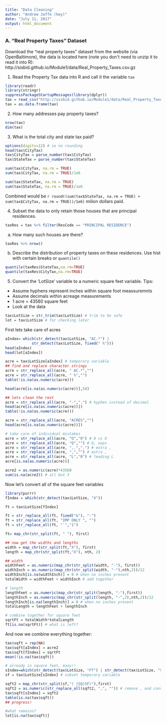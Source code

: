 ```yaml
---
title: "Data Cleaning"
author: "Andrew Jaffe (key)"
date: "July 11, 2017"
output: html_document
---
```


### A. "Real Property Taxes" Dataset 

Download the "real property taxes" dataset from the website (via OpenBaltimore), the data is located here (note you don\'t need to unzip it to read it into R):
http://sisbid.github.io/Module1/data/Real_Property_Taxes.csv.gz

1. Read the Property Tax data into R and call it the variable `tax`

```r
library(readr)
library(stringr)
suppressPackageStartupMessages(library(dplyr))
tax = read_csv("http://sisbid.github.io/Module1/data/Real_Property_Taxes.csv.gz")
tax = as.data.frame(tax)
```

2. How many addresses pay property taxes? 

```r
nrow(tax)
dim(tax)
```

3. What is the total city and state tax paid?

```r
options(digits=12) # so no rounding
head(tax$CityTax)
tax$CityTax = parse_number(tax$CityTax)
tax$StateTax = parse_number(tax$StateTax)

sum(tax$CityTax, na.rm = TRUE)
sum(tax$CityTax, na.rm = TRUE)/1e6

sum(tax$StateTax, na.rm = TRUE)
sum(tax$StateTax, na.rm = TRUE)/1e6
```

Combined would be `r round((sum(tax$StateTax, na.rm = TRUE) + sum(tax$CityTax, na.rm = TRUE))/1e6)` milion dollars paid.


4. Subset the data to only retain those houses that are principal residences. 

```r
taxRes = tax %>% filter(ResCode == "PRINCIPAL RESIDENCE")
```

a) How many such houses are there?

```r
taxRes %>% nrow()
```

  b) Describe the distribution of property taxes on these residences.  Use 
  hist with certain breaks or `quantile()`

```r
quantile(taxRes$StateTax,na.rm=TRUE)
quantile(taxRes$CityTax,na.rm=TRUE)
```

5. Convert the 'LotSize' variable to a numeric square feet variable. Tips:
* Assume hyphens represent inches within square foot meassuremnts 
* Assume decimals within acreage measurements
* 1 acre = 43560 square feet
* Look at the data 

```r
tax$LotSize = str_trim(tax$LotSize) # trim to be safe
lot = tax$LotSize # for checking later
```

First lets take care of acres

```r
aIndex= which(str_detect(tax$LotSize, "AC.*") | 
            str_detect(tax$LotSize, fixed(" %")))
head(aIndex)
head(lot[aIndex])

acre = tax$LotSize[aIndex] # temporary variable
## find and replace character strings
acre = str_replace_all(acre, " AC.*","")
acre = str_replace_all(acre, " %","")
table(!is.na(as.numeric(acre)))

head(acre[is.na(as.numeric(acre))],50)

## lets clean the rest
acre = str_replace_all(acre, "-",".") # hyphen instead of decimal
head(acre[is.na(as.numeric(acre))])
table(!is.na(as.numeric(acre)))

acre = str_replace_all(acre, "ACRES","")
head(acre[is.na(as.numeric(acre))])

# take care of individual mistakes
acre = str_replace_all(acre, "O","0") # 0 vs O
acre = str_replace_all(acre, "Q","") # Q, oops
acre = str_replace_all(acre, ",.",".") # extra ,
acre = str_replace_all(acre, ",","") # extra ,
acre = str_replace_all(acre, "L","0") # leading L
acre[is.na(as.numeric(acre))]

acre2 = as.numeric(acre)*43560 
sum(is.na(acre2)) # all but 3
```

Now let's convert all of the square feet variables

```r
library(purrr)
fIndex = which(str_detect(tax$LotSize, "X"))

ft = tax$LotSize[fIndex]

ft = str_replace_all(ft, fixed("&"), "-")
ft = str_replace_all(ft, "IMP ONLY ", "")
ft = str_replace_all(ft, "`","1")

ft= map_chr(str_split(ft, " "), first)

## now get the widths and lengths
width = map_chr(str_split(ft,"X"), first)
length = map_chr(str_split(ft,"X"), nth, 2) 

## width
widthFeet = as.numeric(map_chr(str_split(width, "-"), first))
widthInch = as.numeric(map_chr(str_split(width, "-"),nth,2))/12
widthInch[is.na(widthInch)] = 0 # when no inches present
totalWidth = widthFeet + widthInch # add together

# length
lengthFeet = as.numeric(map_chr(str_split(length, "-"),first))
lengthInch = as.numeric(map_chr(str_split(length, "-",2),nth,2))/12
lengthInch[is.na(lengthInch)] = 0 # when no inches present
totalLength = lengthFeet + lengthInch

# combine together for square feet
sqrtFt = totalWidth*totalLength 
ft[is.na(sqrtFt)] # what is left?
```

And now we combine everything together:

```r
tax$sqft = rep(NA)
tax$sqft[aIndex] = acre2
tax$sqft[fIndex] = sqrtFt
mean(!is.na(tax$sqft))

# already in square feet, easy!!
sIndex=which(str_detect(tax$LotSize, "FT") | str_detect(tax$LotSize, "S.*F."))
sf = tax$LotSize[sIndex] # subset temporary variable

sqft2 = map_chr(str_split(sf,"( |SQ|SF)"),first)
sqft2 = as.numeric(str_replace_all(sqft2, ",", "")) # remove , and convert
tax$sqft[sIndex] = sqft2
table(is.na(tax$sqft)) 
## progress!

#what remains?
lot[is.na(tax$sqft)]
```
